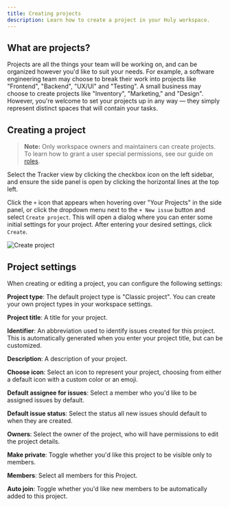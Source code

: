 ```yaml
---
title: Creating projects
description: Learn how to create a project in your Huly workspace.
---
```



## What are projects?

Projects are all the things your team will be working on, and can be organized however you'd like to suit your needs. For example, a software engineering team may choose to break their work into projects like "Frontend", "Backend", "UX/UI" and "Testing". A small business may choose to create projects like "Inventory", "Marketing," and "Design". However, you're welcome to set your projects up in any way — they simply represent distinct spaces that will contain your tasks.

## Creating a project

> **Note:** Only workspace owners and maintainers can create projects. To learn how to grant a user special permissions, see our guide on [roles](/advanced-settings/roles).

Select the Tracker view by clicking the checkbox icon on the left sidebar, and ensure the side panel is open by clicking the horizontal lines at the top left.

Click the `+` icon that appears when hovering over "Your Projects" in the side panel, or click the dropdown menu next to the `+ New issue` button and select `Create project`. This will open a dialog where you can enter some initial settings for your project. After entering your desired settings, click `Create`.

<Image 
src={createProject} 
alt='Create project' 
inferSize
quality='max'
/>

## Project settings

When creating or editing a project, you can configure the following settings:

**Project type**: The default project type is "Classic project". You can create your own project types in your workspace settings.

**Project title**: A title for your project.  

**Identifier**: An abbreviation used to identify issues created for this project. This is automatically generated when you enter your project title, but can be customized.  

**Description**: A description of your project.  

**Choose icon**: Select an icon to represent your project, choosing from either a default icon with a custom color or an emoji.  

**Default assignee for issues**: Select a member who you'd like to be assigned issues by default.

**Default issue status**: Select the status all new issues should default to when they are created.

**Owners**: Select the owner of the project, who will have permissions to edit the project details.

**Make private**: Toggle whether you'd like this project to be visible only to members.  

**Members**: Select all members for this Project.

**Auto join**: Toggle whether you'd like new members to be automatically added to this project.
